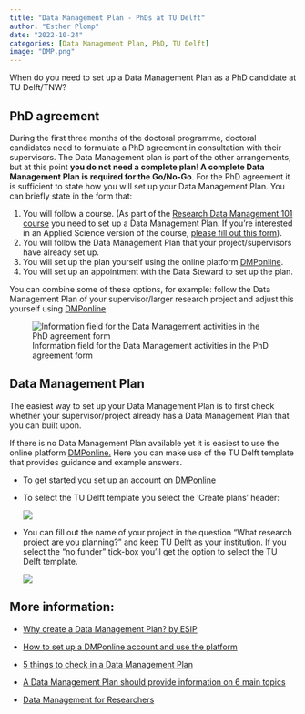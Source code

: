 ```yaml
---
title: "Data Management Plan - PhDs at TU Delft"
author: "Esther Plomp"
date: "2022-10-24"
categories: [Data Management Plan, PhD, TU Delft]
image: "DMP.png"
---
```


When do you need to set up a Data Management Plan as a PhD candidate at TU Delft/TNW?

## PhD agreement

During the first three months of the doctoral programme, doctoral candidates need to formulate a PhD agreement in consultation with their supervisors. The Data Management plan is part of the other arrangements, but at this point **you do not need a complete plan**! **A complete Data Management Plan is required for the Go/No-Go**. For the PhD agreement it is sufficient to state how you will set up your Data Management Plan. You can briefly state in the form that:

1.  You will follow a course. (As part of the [Research Data Management 101 course](https://www.tudelft.nl/en/library/research-data-management/r/training-events/training-for-researchers/research-data-management-101) you need to set up a Data Management Plan. If you're interested in an Applied Science version of the course, [please fill out this form](https://forms.office.com/r/PLm9TMBGGk)).
2.  You will follow the Data Management Plan that your project/supervisors have already set up.
3.  You will set up the plan yourself using the online platform [DMPonline](https://dmponline.tudelft.nl/).
4.  You will set up an appointment with the Data Steward to set up the plan.

You can combine some of these options, for example: follow the Data Management Plan of your supervisor/larger research project and adjust this yourself using [DMPonline](https://dmponline.tudelft.nl/).

![Information field for the Data Management activities in the PhD agreement form](images/paste-EC9287C2.png)

## Data Management Plan

The easiest way to set up your Data Management Plan is to first check whether your supervisor/project already has a Data Management Plan that you can built upon.

If there is no Data Management Plan available yet it is easiest to use the online platform [DMPonline.](https://dmponline.tudelft.nl/) Here you can make use of the TU Delft template that provides guidance and example answers.

-   To get started you set up an account on [DMPonline](https://dmponline.tudelft.nl/)

-   To select the TU Delft template you select the 'Create plans' header:

    ![](images/paste-6325BF90.png)

-   You can fill out the name of your project in the question "What research project are you planning?" and keep TU Delft as your institution. If you select the "no funder" tick-box you'll get the option to select the TU Delft template.

    ![](images/paste-388082B8.png)

## More information:

-   [Why create a Data Management Plan? by ESIP](https://commons.esipfed.org/node/1439)

-   [How to set up a DMPonline account and use the platform](https://www.tudelft.nl/en/library/research-data-management/r/plan/dmponline/dmponline)

-   [5 things to check in a Data Management Plan](https://estherplomp.github.io/TNW-OS-support/posts/DMP-5-things/)

-   [A Data Management Plan should provide information on 6 main topics](https://the-turing-way.netlify.app/reproducible-research/rdm/rdm-dmp.html#a-data-management-plan-should-provide-information-on-five-main-topics)

-   [Data Management for Researchers](https://www.evalantsoght.com/2022/11/phd-talk-for-academictransfer-data-management-data-management-plan-and-the-role-of-the-library-in-helping-researchers-with-their-data-management.html)

# 
